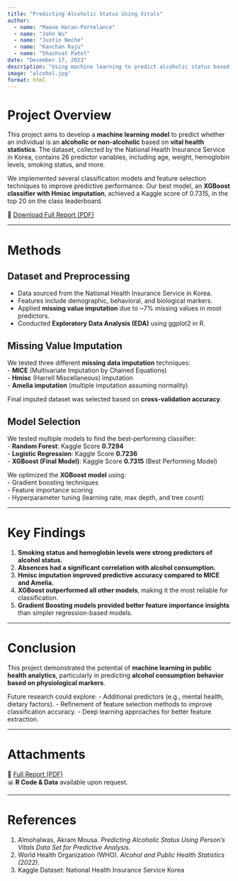```yaml
---
title: "Predicting Alcoholic Status Using Vitals"
author: 
  - name: "Maeve Horan-Portelance"
  - name: "John Wu"
  - name: "Justin Noche"
  - name: "Kanchan Raju"
  - name: "Shashvat Patel"
date: "December 17, 2023"
description: "Using machine learning to predict alcoholic status based on vital health statistics."
image: "alcohol.jpg"
format: html
---
```


# Project Overview

This project aims to develop a **machine learning model** to predict whether an individual is an **alcoholic or non-alcoholic** based on **vital health statistics**. The dataset, collected by the National Health Insurance Service in Korea, contains 26 predictor variables, including age, weight, hemoglobin levels, smoking status, and more. 

We implemented several classification models and feature selection techniques to improve predictive performance. Our best model, an **XGBoost classifier with Hmisc imputation**, achieved a Kaggle score of 0.7315, in the top 20 on the class leaderboard.

📄 [Download Full Report (PDF)](alcohol.pdf)

---

# Methods

## Dataset and Preprocessing
- Data sourced from the National Health Insurance Service in Korea.
- Features include demographic, behavioral, and biological markers.
- Applied **missing value imputation** due to ~7% missing values in most predictors.
- Conducted **Exploratory Data Analysis (EDA)** using ggplot2 in R.

## Missing Value Imputation
We tested three different **missing data imputation** techniques:  
- **MICE** (Multivariate Imputation by Chained Equations)  
- **Hmisc** (Harrell Miscellaneous) imputation  
- **Amelia imputation** (multiple imputation assuming normality)  

Final imputed dataset was selected based on **cross-validation accuracy**.

## Model Selection
We tested multiple models to find the best-performing classifier:  
- **Random Forest**: Kaggle Score **0.7294**  
- **Logistic Regression**: Kaggle Score **0.7236**  
- **XGBoost (Final Model)**: Kaggle Score **0.7315** (Best Performing Model)  

We optimized the **XGBoost model** using:  
- Gradient boosting techniques  
- Feature importance scoring  
- Hyperparameter tuning (learning rate, max depth, and tree count)

---

# Key Findings

1. **Smoking status and hemoglobin levels were strong predictors of alcohol status.**  
2. **Absences had a significant correlation with alcohol consumption.**  
3. **Hmisc imputation improved predictive accuracy compared to MICE and Amelia.**  
4. **XGBoost outperformed all other models**, making it the most reliable for classification.  
5. **Gradient Boosting models provided better feature importance insights** than simpler regression-based models.  

---

# Conclusion

This project demonstrated the potential of **machine learning in public health analytics**, particularly in predicting **alcohol consumption behavior based on physiological markers**. 

Future research could explore:
- Additional predictors (e.g., mental health, dietary factors).
- Refinement of feature selection methods to improve classification accuracy.
- Deep learning approaches for better feature extraction.

---

# Attachments

📄 [Full Report (PDF)](alcohol.pdf)  
📊 **R Code & Data** available upon request.

---

# References

1. Almohalwas, Akram Mousa. *Predicting Alcoholic Status Using Person's Vitals Data Set for Predictive Analysis.*  
2. World Health Organization (WHO). *Alcohol and Public Health Statistics (2022).*  
3. Kaggle Dataset: National Health Insurance Service Korea  
